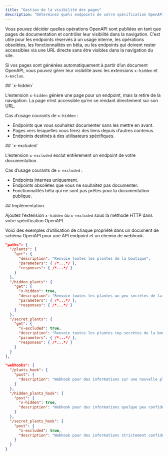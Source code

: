 ```yaml
---
title: "Gestion de la visibilité des pages"
description: "Déterminez quels endpoints de votre spécification OpenAPI apparaissent dans la navigation de votre documentation"
---
```


Vous pouvez décider quelles opérations OpenAPI sont publiées en tant que pages de documentation et contrôler leur visibilité dans la navigation. C’est utile pour les endpoints réservés à un usage interne, les opérations obsolètes, les fonctionnalités en bêta, ou les endpoints qui doivent rester accessibles via une URL directe sans être visibles dans la navigation du site.

Si vos pages sont générées automatiquement à partir d’un document OpenAPI, vous pouvez gérer leur visibilité avec les extensions `x-hidden` et `x-exclus`.

<div id="x-hidden">
  ## `x-hidden`
</div>

L’extension `x-hidden` génère une page pour un endpoint, mais la retire de la navigation. La page n’est accessible qu’en se rendant directement sur son URL.

Cas d’usage courants de `x-hidden` :

- Endpoints que vous souhaitez documenter sans les mettre en avant.
- Pages vers lesquelles vous ferez des liens depuis d’autres contenus.
- Endpoints destinés à des utilisateurs spécifiques.

<div id="x-excluded">
  ## `x-excluded`
</div>

L’extension `x-excluded` exclut entièrement un endpoint de votre documentation.

Cas d’usage courants de `x-excluded` :

- Endpoints internes uniquement.
- Endpoints obsolètes que vous ne souhaitez pas documenter.
- Fonctionnalités bêta qui ne sont pas prêtes pour la documentation publique.

<div id="implementation">
  ## Implémentation
</div>

Ajoutez l’extension `x-hidden` ou `x-excluded` sous la méthode HTTP dans votre spécification OpenAPI.

Voici des exemples d’utilisation de chaque propriété dans un document de schéma OpenAPI pour une API endpoint et un chemin de webhook.

```json {11, 19}
"paths": {
  "/plants": {
    "get": {
      "description": "Renvoie toutes les plantes de la boutique",
      "parameters": { /*...*/ },
      "responses": { /*...*/ }
    }
  },
  "/hidden_plants": {
    "get": {
      "x-hidden": true,
      "description": "Renvoie toutes les plantes un peu secrètes de la boutique",
      "parameters": { /*...*/ },
      "responses": { /*...*/ }
    }
  },
  "/secret_plants": {
    "get": {
      "x-excluded": true,
      "description": "Renvoie toutes les plantes top secrètes de la boutique (ne publiez pas cet endpoint !)",
      "parameters": { /*...*/ },
      "responses": { /*...*/ }
    }
  }
},
```

```json {9, 15}
"webhooks": {
  "/plants_hook": {
    "post": {
      "description": "Webhook pour des informations sur une nouvelle plante ajoutée au magasin",
    }
  },
  "/hidden_plants_hook": {
    "post": {
      "x-hidden": true,
      "description": "Webhook pour des informations quelque peu confidentielles sur une nouvelle plante ajoutée au magasin",
    }
  },
  "/secret_plants_hook": {
    "post": {
      "x-excluded": true,
      "description": "Webhook pour des informations strictement confidentielles sur une nouvelle plante ajoutée au magasin (ne publiez pas cet endpoint !)"
    }
  }
}
```